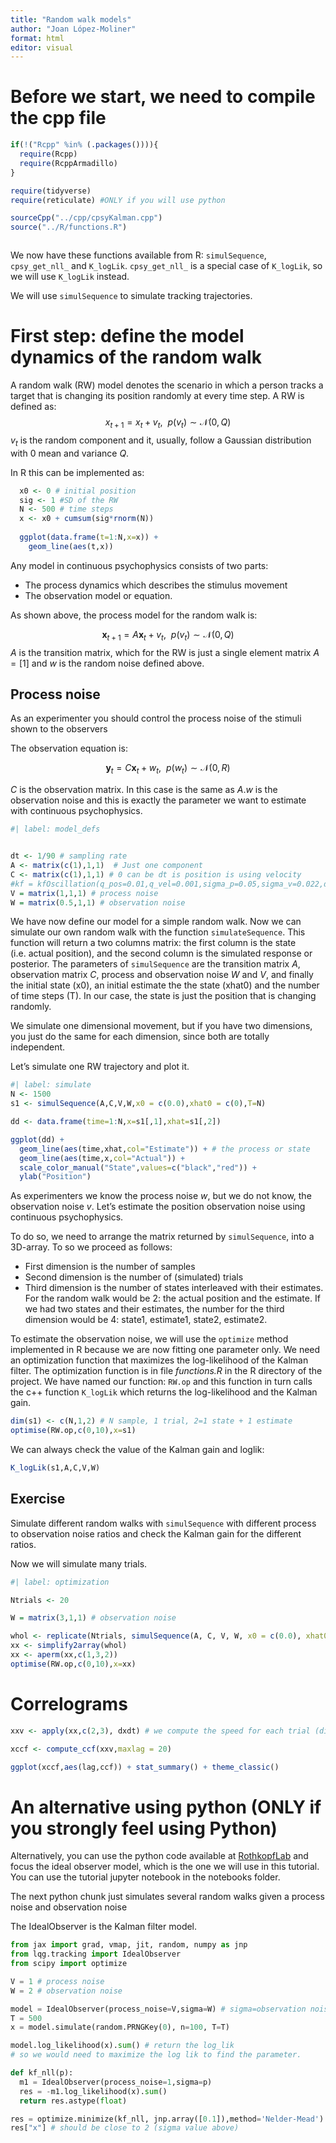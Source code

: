 ```yaml
---
title: "Random walk models"
author: "Joan López-Moliner"
format: html
editor: visual
---
```


# Before we start, we need to compile the cpp file

```r

if(!("Rcpp" %in% (.packages()))){
  require(Rcpp)
  require(RcppArmadillo)
}

require(tidyverse)
require(reticulate) #ONLY if you will use python

sourceCpp("../cpp/cpsyKalman.cpp")
source("../R/functions.R")



```

We now have these functions available from R: `simulSequence`, `cpsy_get_nll_` and `K_logLik`. `cpsy_get_nll_` is a special case of `K_logLik`, so we will use `K_logLik` instead.

We will use `simulSequence` to simulate tracking trajectories.



# First step: define the model dynamics of the random walk

A random walk (RW) model denotes the scenario in which a person tracks a target that is changing its position randomly at every time step. A RW is defined as: $$x_{t+1}=x_t+ v_t,\ \  p(v_t) \sim \mathcal N(0,Q)$$ $v_t$ is the random component and it, usually, follow a Gaussian distribution with 0 mean and variance $Q$.

In R this can be implemented as:

```r

  x0 <- 0 # initial position
  sig <- 1 #SD of the RW
  N <- 500 # time steps
  x <- x0 + cumsum(sig*rnorm(N))
  
  ggplot(data.frame(t=1:N,x=x)) +
    geom_line(aes(t,x))
```

Any model in continuous psychophysics consists of two parts:

-   The process dynamics which describes the stimulus movement
-   The observation model or equation.

As shown above, the process model for the random walk is:

$$\mathbf{x}_{t+1} = A\mathbf{x}_t + v_t,\ \  p(v_t) \sim \mathcal N(0,Q)$$ $A$ is the transition matrix, which for the RW is just a single element matrix $A=[1]$ and $w$ is the random noise defined above.

::: callout-important
## Process noise
As an experimenter you should control the process noise of the stimuli shown to the observers
:::

The observation equation is:

$$\mathbf{y}_{t} = C\mathbf{x}_t + w_t,\ \  p(w_t) \sim \mathcal N(0,R)$$

$C$ is the observation matrix. In this case is the same as $A$.$w$ is the observation noise and this is exactly the parameter we want to estimate with continuous psychophysics.



```r
#| label: model_defs


dt <- 1/90 # sampling rate
A <- matrix(c(1),1,1)  # Just one component
C <- matrix(c(1),1,1) # 0 can be dt is position is using velocity
#kf = kfOscillation(q_pos=0.01,q_vel=0.001,sigma_p=0.05,sigma_v=0.022,dt=1/90,freq=0.1)
V = matrix(1,1,1) # process noise
W = matrix(0.5,1,1) # observation noise 
```

We have now define our model for a simple random walk. Now we can simulate our own random walk with the function `simulateSequence`. This function will return a two columns matrix: the first column is the state (i.e. actual position), and the second column is the simulated response or posterior.
The parameters of `simulSequence` are the transition matrix $A$, observation matrix $C$, process and observation noise $W$ and $V$, and finally the initial state (x0), an initial estimate the the state (xhat0) and the number of time steps (T). In our case, the state is just the position that is changing randomly. 

We simulate one dimensional movement, but if you have two dimensions, you just do the same for each dimension, since both are totally independent.

Let's simulate one RW trajectory and plot it.

```r
#| label: simulate
N <- 1500
s1 <- simulSequence(A,C,V,W,x0 = c(0.0),xhat0 = c(0),T=N)

dd <- data.frame(time=1:N,x=s1[,1],xhat=s1[,2])

ggplot(dd) +
  geom_line(aes(time,xhat,col="Estimate")) + # the process or state
  geom_line(aes(time,x,col="Actual")) +
  scale_color_manual("State",values=c("black","red")) +
  ylab("Position")

```

As experimenters we know the process noise $w$, but we do not know, the observation noise $v$. Let's estimate the position observation noise using continuous psychophysics. 

To do so, we need to arrange the matrix returned by `simulSequence`, into a 3D-array. 
To so we proceed as follows:

- First dimension is the number of samples
- Second dimension is the number of (simulated) trials
- Third dimension is the number of states interleaved with their estimates. For the random walk would be 2: the actual position and the estimate. If we had two states and their estimates, the number for the third dimension would be 4: state1, estimate1, state2, estimate2.


To estimate the observation noise, we will use the `optimize` method implemented in R because we are now fitting one parameter only. We need an optimization function that maximizes the log-likelihood of the Kalman filter. The optimization function is in file *functions.R* in the R directory of the project.
We have named our function: `RW.op` and this function in turn calls the c++ function `K_logLik` which returns the log-likelihood and the Kalman gain.


```r
dim(s1) <- c(N,1,2) # N sample, 1 trial, 2=1 state + 1 estimate
optimise(RW.op,c(0,10),x=s1)

```
We can always check the value of the Kalman gain and loglik:

```r

K_logLik(s1,A,C,V,W)

```

::: callout-note
## Exercise

Simulate different random walks with `simulSequence` with different process to observation noise ratios and check the Kalman gain for the different ratios.
:::


Now we will simulate many trials.

```r
#| label: optimization

Ntrials <- 20

W = matrix(3,1,1) # observation noise 

whol <- replicate(Ntrials, simulSequence(A, C, V, W, x0 = c(0.0), xhat0 = c(0),T=1500) )
xx <- simplify2array(whol)
xx <- aperm(xx,c(1,3,2))
optimise(RW.op,c(0,10),x=xx)

```

# Correlograms


```r

xxv <- apply(xx,c(2,3), dxdt) # we compute the speed for each trial (dim=2) and state/response(dim=3)

xccf <- compute_ccf(xxv,maxlag = 20)

ggplot(xccf,aes(lag,ccf)) + stat_summary() + theme_classic()

```


# An alternative using python (ONLY if you strongly feel using Python)

Alternatively, you can use the python code available at [RothkopfLab](https://github.com/RothkopfLab/lqg) and focus the ideal observer model, which is the one we will use in this tutorial. You can use the tutorial jupyter notebook in the notebooks folder.

The next python chunk just simulates several random walks given a process noise and observation noise 

The IdealObserver is the Kalman filter model.

```python
from jax import grad, vmap, jit, random, numpy as jnp
from lqg.tracking import IdealObserver
from scipy import optimize

V = 1 # process noise
W = 2 # observation noise

model = IdealObserver(process_noise=V,sigma=W) # sigma=observation noise 
T = 500
x = model.simulate(random.PRNGKey(0), n=100, T=T)

model.log_likelihood(x).sum() # return the log_lik
# so we would need to maximize the log lik to find the parameter.

def kf_nll(p):
  m1 = IdealObserver(process_noise=1,sigma=p)
  res = -m1.log_likelihood(x).sum()
  return res.astype(float)

res = optimize.minimize(kf_nll, jnp.array([0.1]),method='Nelder-Mead') # 
res["x"] # should be close to 2 (sigma value above)

```





